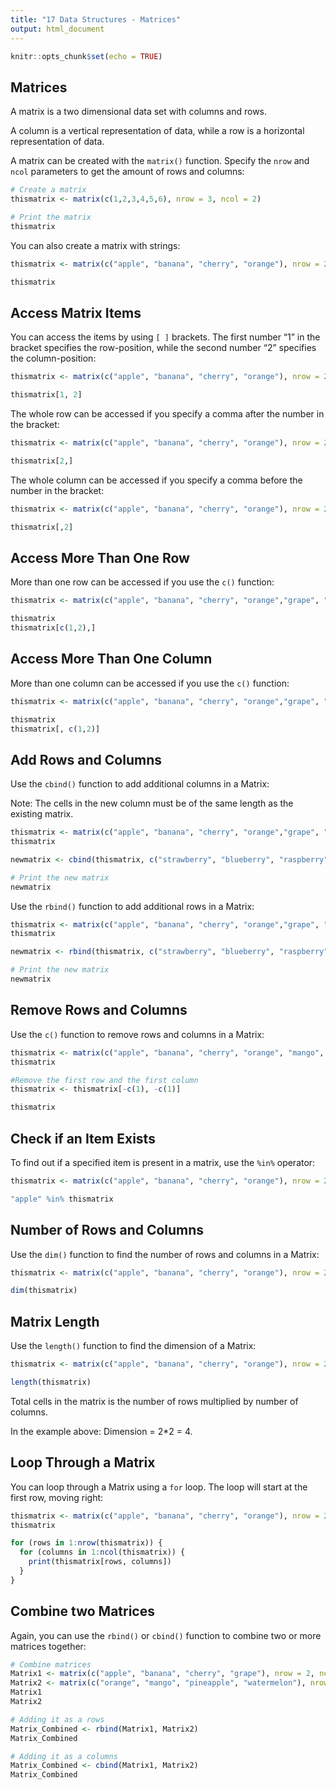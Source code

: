 ```yaml
---
title: "17 Data Structures - Matrices"
output: html_document
---
```


```r
knitr::opts_chunk$set(echo = TRUE)
```

## Matrices

A matrix is a two dimensional data set with columns and rows.

A column is a vertical representation of data, while a row is a horizontal representation of data.

A matrix can be created with the `matrix()` function. Specify the `nrow` and `ncol` parameters to get the amount of rows and columns:

```r
# Create a matrix
thismatrix <- matrix(c(1,2,3,4,5,6), nrow = 3, ncol = 2)

# Print the matrix
thismatrix
```

You can also create a matrix with strings:

```r
thismatrix <- matrix(c("apple", "banana", "cherry", "orange"), nrow = 2, ncol = 2)

thismatrix
```

## Access Matrix Items

You can access the items by using `[ ]` brackets. The first number "1" in the bracket specifies the row-position, while the second number "2" specifies the column-position:

```r
thismatrix <- matrix(c("apple", "banana", "cherry", "orange"), nrow = 2, ncol = 2)

thismatrix[1, 2]
```

The whole row can be accessed if you specify a comma after the number in the bracket:

```r
thismatrix <- matrix(c("apple", "banana", "cherry", "orange"), nrow = 2, ncol = 2)

thismatrix[2,]
```

The whole column can be accessed if you specify a comma before the number in the bracket:

```r
thismatrix <- matrix(c("apple", "banana", "cherry", "orange"), nrow = 2, ncol = 2)

thismatrix[,2]
```

## Access More Than One Row

More than one row can be accessed if you use the `c()` function:

```r
thismatrix <- matrix(c("apple", "banana", "cherry", "orange","grape", "pineapple", "pear", "melon", "fig"), nrow = 3, ncol = 3)

thismatrix
thismatrix[c(1,2),]
```

## Access More Than One Column

More than one column can be accessed if you use the `c()` function:

```r
thismatrix <- matrix(c("apple", "banana", "cherry", "orange","grape", "pineapple", "pear", "melon", "fig"), nrow = 3, ncol = 3)

thismatrix
thismatrix[, c(1,2)]
```

## Add Rows and Columns

Use the `cbind()` function to add additional columns in a Matrix:

Note: The cells in the new column must be of the same length as the existing matrix.

```r
thismatrix <- matrix(c("apple", "banana", "cherry", "orange","grape", "pineapple", "pear", "melon", "fig"), nrow = 3, ncol = 3)
thismatrix

newmatrix <- cbind(thismatrix, c("strawberry", "blueberry", "raspberry"))

# Print the new matrix
newmatrix
```

Use the `rbind()` function to add additional rows in a Matrix:

```r
thismatrix <- matrix(c("apple", "banana", "cherry", "orange","grape", "pineapple", "pear", "melon", "fig"), nrow = 3, ncol = 3)
thismatrix

newmatrix <- rbind(thismatrix, c("strawberry", "blueberry", "raspberry"))

# Print the new matrix
newmatrix
```

## Remove Rows and Columns

Use the `c()` function to remove rows and columns in a Matrix:

```r
thismatrix <- matrix(c("apple", "banana", "cherry", "orange", "mango", "pineapple"), nrow = 3, ncol =2)
thismatrix

#Remove the first row and the first column
thismatrix <- thismatrix[-c(1), -c(1)]

thismatrix
```

## Check if an Item Exists

To find out if a specified item is present in a matrix, use the `%in%` operator:

```r
thismatrix <- matrix(c("apple", "banana", "cherry", "orange"), nrow = 2, ncol = 2)

"apple" %in% thismatrix
```

## Number of Rows and Columns

Use the `dim()` function to find the number of rows and columns in a Matrix:

```r
thismatrix <- matrix(c("apple", "banana", "cherry", "orange"), nrow = 2, ncol = 2)

dim(thismatrix)
```

## Matrix Length

Use the `length()` function to find the dimension of a Matrix:

```r
thismatrix <- matrix(c("apple", "banana", "cherry", "orange"), nrow = 2, ncol = 2)

length(thismatrix)
```

Total cells in the matrix is the number of rows multiplied by number of columns.

In the example above: Dimension = 2*2 = 4.

## Loop Through a Matrix

You can loop through a Matrix using a `for` loop. The loop will start at the first row, moving right:

```r
thismatrix <- matrix(c("apple", "banana", "cherry", "orange"), nrow = 2, ncol = 2)
thismatrix

for (rows in 1:nrow(thismatrix)) {
  for (columns in 1:ncol(thismatrix)) {
    print(thismatrix[rows, columns])
  }
}
```

## Combine two Matrices

Again, you can use the `rbind()` or `cbind()` function to combine two or more matrices together:

```r
# Combine matrices
Matrix1 <- matrix(c("apple", "banana", "cherry", "grape"), nrow = 2, ncol = 2)
Matrix2 <- matrix(c("orange", "mango", "pineapple", "watermelon"), nrow = 2, ncol = 2)
Matrix1
Matrix2

# Adding it as a rows
Matrix_Combined <- rbind(Matrix1, Matrix2)
Matrix_Combined

# Adding it as a columns
Matrix_Combined <- cbind(Matrix1, Matrix2)
Matrix_Combined
```

